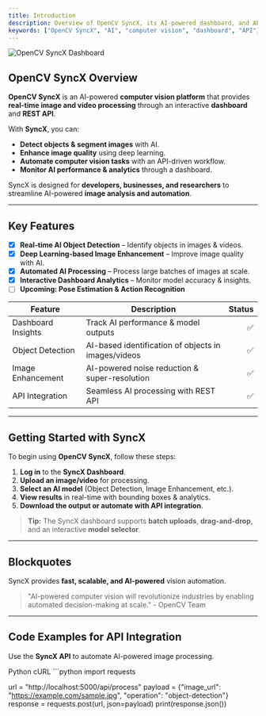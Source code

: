 ```yaml
---
title: Introduction
description: Overview of OpenCV SyncX, its AI-powered dashboard, and API integrations.
keywords: ["OpenCV SyncX", "AI", "computer vision", "dashboard", "API"]
---
```


![OpenCV SyncX Dashboard](/images/opencv-syncx-dashboard.png "OpenCV SyncX Dashboard")

## OpenCV SyncX Overview

**OpenCV SyncX** is an AI-powered **computer vision platform** that provides **real-time image and video processing** through an interactive **dashboard** and **REST API**.

With **SyncX**, you can:
- **Detect objects & segment images** with AI.
- **Enhance image quality** using deep learning.
- **Automate computer vision tasks** with an API-driven workflow.
- **Monitor AI performance & analytics** through a dashboard.

SyncX is designed for **developers, businesses, and researchers** to streamline AI-powered **image analysis and automation**.

---

## Key Features

- [x] **Real-time AI Object Detection** – Identify objects in images & videos.
- [x] **Deep Learning-based Image Enhancement** – Improve image quality with AI.
- [x] **Automated AI Processing** – Process large batches of images at scale.
- [x] **Interactive Dashboard Analytics** – Monitor model accuracy & insights.
- [ ] **Upcoming: Pose Estimation & Action Recognition**

| Feature            | Description                                      | Status  |
| ----------------- | ---------------------------------------------- | ------: |
| Dashboard Insights | Track AI performance & model outputs          | ✅ |
| Object Detection  | AI-based identification of objects in images/videos | ✅ |
| Image Enhancement | AI-powered noise reduction & super-resolution  | ✅ |
| API Integration   | Seamless AI processing with REST API           | ✅ |

---

## Getting Started with SyncX

To begin using **OpenCV SyncX**, follow these steps:

1. **Log in** to the **SyncX Dashboard**.
2. **Upload an image/video** for processing.
3. **Select an AI model** (Object Detection, Image Enhancement, etc.).
4. **View results** in real-time with bounding boxes & analytics.
5. **Download the output or automate with API integration**.

> **Tip:** The SyncX dashboard supports **batch uploads**, **drag-and-drop**, and an interactive **model selector**.

---

## Blockquotes

SyncX provides **fast, scalable, and AI-powered** vision automation.

> "AI-powered computer vision will revolutionize industries by enabling automated decision-making at scale." - OpenCV Team

---

## Code Examples for API Integration

Use the **SyncX API** to automate AI-powered image processing.

<Tabs defaultValue="python">
  <TabsList>
    <TabsTrigger value="python">Python</TabsTrigger>
    <TabsTrigger value="bash">cURL</TabsTrigger>
  </TabsList>
  <TabsContent value="python">
  ```python
import requests

url = "http://localhost:5000/api/process"
payload = {"image_url": "https://example.com/sample.jpg", "operation": "object-detection"}
response = requests.post(url, json=payload)
print(response.json())
